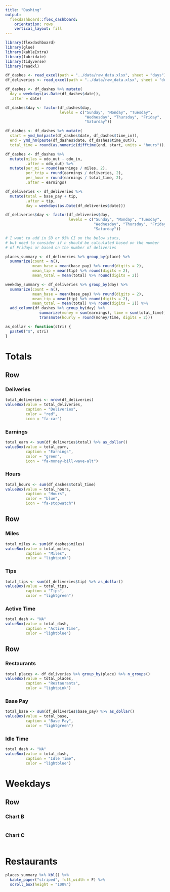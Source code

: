 ```yaml
---
title: "Dashing"
output: 
  flexdashboard::flex_dashboard:
    orientation: rows
    vertical_layout: fill
---
```


```r
library(flexdashboard)
library(glue)
library(kableExtra)
library(lubridate)
library(tidyverse)
library(readxl)

df_dashes <- read_excel(path = "../data/raw_data.xlsx", sheet = "days")
df_deliveries <- read_excel(path = "../data/raw_data.xlsx", sheet = "deliveries")

df_dashes <- df_dashes %>% mutate(
  day = weekdays(as.Date(df_dashes$date)),
  .after = date)

df_dashes$day <- factor(df_dashes$day,
                        levels = c("Sunday", "Monday", "Tuesday",
                                   "Wednesday", "Thursday", "Friday",
                                   "Saturday"))

df_dashes <- df_dashes %>% mutate(
  start = ymd_hm(paste(df_dashes$date, df_dashes$time_in)),
  end = ymd_hm(paste(df_dashes$date, df_dashes$time_out)),
  total_time = round(as.numeric(difftime(end, start, units = "hours")), digits = 2))

df_dashes <- df_dashes %>%
  mutate(miles = odo_out - odo_in,
         .after = odo_out) %>% 
  mutate(per_mi = round(earnings / miles, 2),
         per_trip = round(earnings / deliveries, 2),
         per_hour = round(earnings / total_time, 2),
         .after = earnings)

df_deliveries <- df_deliveries %>% 
  mutate(total = base_pay + tip,
         .after = tip,
         day = weekdays(as.Date(df_deliveries$date)))

df_deliveries$day <- factor(df_deliveries$day,
                            levels = c("Sunday", "Monday", "Tuesday",
                                       "Wednesday", "Thursday", "Friday",
                                       "Saturday"))

# I want to add in SD or 95% CI on the below stats,
# but need to consider if n should be calculated based on the number
# of Fridays or based on the number of deliveries

places_summary <- df_deliveries %>% group_by(place) %>% 
  summarize(count = n(),
            mean_base = mean(base_pay) %>% round(digits = 2),
            mean_tip = mean(tip) %>% round(digits = 2),
            mean_total = mean(total) %>% round(digits = 2))

weekday_summary <- df_deliveries %>% group_by(day) %>% 
  summarize(count = n(),
            mean_base = mean(base_pay) %>% round(digits = 2),
            mean_tip = mean(tip) %>% round(digits = 2),
            mean_total = mean(total) %>% round(digits = 2)) %>% 
  add_column(df_dashes %>% group_by(day) %>%
               summarize(money = sum(earnings), time = sum(total_time)) %>%
               transmute(hourly = round(money/time, digits = 2)))

as_dollar <- function(stri) {
  paste0("$", stri)
}
```

Totals {data-icon="glyphicon-globe"}
=======================================================================
Row {data-width=150}
-----------------------------------------------------------------------

### Deliveries

```r
total_deliveries <- nrow(df_deliveries)
valueBox(value = total_deliveries,
         caption = "Deliveries",
         color = "red",
         icon = "fa-car")
```

### Earnings

```r
total_earn <- sum(df_deliveries$total) %>% as_dollar()
valueBox(value = total_earn,
         caption = "Earnings",
         color = "green",
         icon = "fa-money-bill-wave-alt")
```

### Hours

```r
total_hours <- sum(df_dashes$total_time)
valueBox(value = total_hours,
         caption = "Hours",
         color = "blue",
         icon = "fa-stopwatch")
```

Row {data-width=150}
-----------------------------------------------------------------------
### Miles

```r
total_miles <- sum(df_dashes$miles)
valueBox(value = total_miles,
         caption = "Miles",
         color = "lightpink")
```

### Tips

```r
total_tips <- sum(df_deliveries$tip) %>% as_dollar()
valueBox(value = total_tips,
         caption = "Tips",
         color = "lightgreen")
```

### Active Time

```r
total_dash <- "NA"
valueBox(value = total_dash,
         caption = "Active Time",
         color = "lightblue")
```

Row {data-width=150}
-----------------------------------------------------------------------
### Restaurants

```r
total_places <- df_deliveries %>% group_by(place) %>% n_groups()
valueBox(value = total_places,
         caption = "Restaurants",
         color = "lightpink")
```

### Base Pay

```r
total_base <- sum(df_deliveries$base_pay) %>% as_dollar()
valueBox(value = total_base,
         caption = "Base Pay",
         color = "lightgreen")
```

### Idle Time

```r
total_dash <- "NA"
valueBox(value = total_dash,
         caption = "Idle Time",
         color = "lightblue")
```

Weekdays {data-icon="fa-calendar"}
=======================================================================
Row {data-width=350}
-----------------------------------------------------------------------

### Chart B

```r

```

### Chart C

```r

```


Restaurants {data-icon="fa-utensils"}
=======================================================================

```r
places_summary %>% kbl() %>%
  kable_paper("striped", full_width = F) %>%
  scroll_box(height = "100%")
  

```

